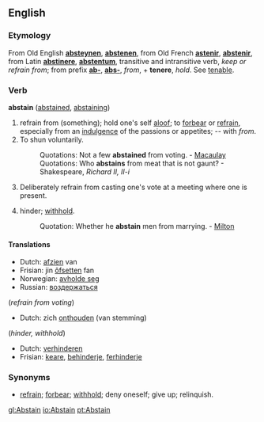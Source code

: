 ==English==

===Etymology===

From Old English '''[[absteynen]]''', '''[[abstenen]]''', from Old French '''[[astenir]]''', '''[[abstenir]]''', from Latin '''[[abstinere]]''', '''[[abstentum]]''', transitive and intransitive verb, ''keep or refrain from''; from prefix '''[[ab-]]''', '''[[abs-]]''', ''from'', + '''tenere''', ''hold''. See [[tenable]].

===Verb===
'''abstain''' ([[abstained]], [[abstaining]])

# refrain from (something); hold one's self [[aloof]]; to [[forbear]] or [[refrain]], especially from an [[indulgence]] of the passions or appetites; -- with ''from''.
#To shun voluntarily.
#:Quotations:  Not a few '''abstained''' from voting. - [[Macaulay]]
#:Quotations:  Who '''abstains''' from meat that is not gaunt? - Shakespeare, ''Richard II, II-i''
# {{intransitive}} Deliberately refrain from casting one's vote at a meeting where one is present.
# {{transitive}} hinder; [[withhold]].
#:Quotation:  Whether he '''abstain''' men from marrying. - [[Milton]]

====Translations====
*Dutch: [[afzien]] van
*Frisian: jin [[ôfsetten]] fan
*Norwegian: [[avholde seg]]
*Russian: [[воздержаться]]

(''refrain from voting'')
*Dutch: zich [[onthouden]] (van stemming)

(''hinder, withhold'')
*Dutch: [[verhinderen]]
*Frisian: [[keare]], [[behinderje]], [[ferhinderje]]

===Synonyms===
* [[refrain]]; [[forbear]]; [[withhold]]; deny oneself; give up; relinquish.



[[gl:Abstain]]
[[io:Abstain]]
[[pt:Abstain]]